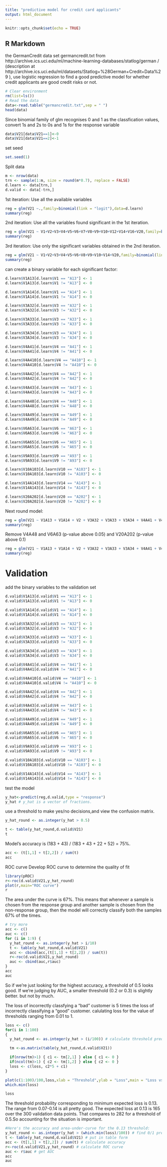 ---
title: "predictive model for credit card applicants"
output: html_document
---

```{r setup, include=FALSE}
knitr::opts_chunk$set(echo = TRUE)
```

## R Markdown
the GermanCredit data set germancredit.txt from http://archive.ics.uci.edu/ml/machine-learning-databases/statlog/german / (description at http://archive.ics.uci.edu/ml/datasets/Statlog+%28German+Credit+Data%29 ),
use logistic regression to find a good predictive model for whether credit applicants are good credit risks or not.

```{r}
# Clear environment
rm(list=ls())
# Read the data 
data<-read.table("germancredit.txt",sep = " ")
head(data)

```

 Since binomial family of glm recognises 0 and 1 as the classfication values, 
 convert 1s and 2s to 0s and 1s for the response variable
```{r}
data$V21[data$V21==1]<-0
data$V21[data$V21==2]<-1
```
 
 set seed
```{r}
set.seed(1)
```
 
 Split data
```{r}

m <- nrow(data)
trn <- sample(1:m, size = round(m*0.7), replace = FALSE)
d.learn <- data[trn,]
d.valid <- data[-trn,]
```

 1st iteration: Use all the available variables

```{r}
reg = glm(V21 ~.,family=binomial(link = "logit"),data=d.learn)
summary(reg)
```

2nd iteration: Use all the variables found significant in the 1st iteration.
```{r}

reg = glm(V21 ~ V1+V2+V3+V4+V5+V6+V7+V8+V9+V10+V12+V14+V16+V20,family=binomial(link = "logit"),data=d.learn)
summary(reg)
```

 3rd iteration: Use only the significant variables obtained in the 2nd iteration.

```{r}
reg = glm(V21 ~ V1+V2+V3+V4+V5+V6+V8+V9+V10+V14+V20,family=binomial(link = "logit"),data=d.learn)
summary(reg)
```

 can create a binary variable for each significant factor:
```{r}

d.learn$V1A13[d.learn$V1 == "A13"] <- 1
d.learn$V1A13[d.learn$V1 != "A13"] <- 0

d.learn$V1A14[d.learn$V1 == "A14"] <- 1
d.learn$V1A14[d.learn$V1 != "A14"] <- 0

d.learn$V3A32[d.learn$V3 == "A32"] <- 1
d.learn$V3A32[d.learn$V3 != "A32"] <- 0

d.learn$V3A33[d.learn$V3 == "A33"] <- 1
d.learn$V3A33[d.learn$V3 != "A33"] <- 0

d.learn$V3A34[d.learn$V3 == "A34"] <- 1
d.learn$V3A34[d.learn$V3 != "A34"] <- 0

d.learn$V4A41[d.learn$V4 == "A41"] <- 1
d.learn$V4A41[d.learn$V4 != "A41"] <- 0

d.learn$V4A410[d.learn$V4 == "A410"] <- 1
d.learn$V4A410[d.learn$V4 != "A410"] <- 0

d.learn$V4A42[d.learn$V4 == "A42"] <- 1
d.learn$V4A42[d.learn$V4 != "A42"] <- 0

d.learn$V4A43[d.learn$V4 == "A43"] <- 1
d.learn$V4A43[d.learn$V4 != "A43"] <- 0

d.learn$V4A48[d.learn$V4 == "A48"] <- 1
d.learn$V4A48[d.learn$V4 != "A48"] <- 0

d.learn$V4A49[d.learn$V4 == "A49"] <- 1
d.learn$V4A49[d.learn$V4 != "A49"] <- 0

d.learn$V6A63[d.learn$V6 == "A63"] <- 1
d.learn$V6A63[d.learn$V6 != "A63"] <- 0

d.learn$V6A65[d.learn$V6 == "A65"] <- 1
d.learn$V6A65[d.learn$V6 != "A65"] <- 0

d.learn$V9A93[d.learn$V9 == "A93"] <- 1
d.learn$V9A93[d.learn$V9 != "A93"] <- 0

d.learn$V10A103[d.learn$V10 == "A103"] <- 1
d.learn$V10A103[d.learn$V10 != "A103"] <- 0

d.learn$V14A143[d.learn$V14 == "A143"] <- 1
d.learn$V14A143[d.learn$V14 != "A143"] <- 0

d.learn$V20A202[d.learn$V20 == "A202"] <- 1
d.learn$V20A202[d.learn$V20 != "A202"] <- 0
```
 
Next round model:

```{r}
reg = glm(V21 ~ V1A13 + V1A14 + V2 + V3A32 + V3A33 + V3A34 + V4A41 + V4A410 + V4A42 + V4A43 + V4A48 + V4A49 + V5 + V6A63 + V6A65 + V8 + V9A93 + V10A103 + V14A143 + V20A202,family=binomial(link = "logit"),data=d.learn)
summary(reg)
```


Remove V4A48 and V6A63 (p-value above 0.05) and V20A202 (p-value above 0.1)

```{r}
reg = glm(V21 ~ V1A13 + V1A14 + V2 + V3A32 + V3A33 + V3A34 + V4A41 + V4A410 + V4A42 + V4A43 + V4A49 + V5 + V6A65 + V8 + V9A93 + V10A103 + V14A143,family=binomial(link = "logit"),data=d.learn)
summary(reg)
```
# Validation 

add the binary variables to the validation set

```{r}
d.valid$V1A13[d.valid$V1 == "A13"] <- 1
d.valid$V1A13[d.valid$V1 != "A13"] <- 0

d.valid$V1A14[d.valid$V1 == "A14"] <- 1
d.valid$V1A14[d.valid$V1 != "A14"] <- 0

d.valid$V3A32[d.valid$V3 == "A32"] <- 1
d.valid$V3A32[d.valid$V3 != "A32"] <- 0

d.valid$V3A33[d.valid$V3 == "A33"] <- 1
d.valid$V3A33[d.valid$V3 != "A33"] <- 0

d.valid$V3A34[d.valid$V3 == "A34"] <- 1
d.valid$V3A34[d.valid$V3 != "A34"] <- 0

d.valid$V4A41[d.valid$V4 == "A41"] <- 1
d.valid$V4A41[d.valid$V4 != "A41"] <- 0

d.valid$V4A410[d.valid$V4 == "A410"] <- 1
d.valid$V4A410[d.valid$V4 != "A410"] <- 0

d.valid$V4A42[d.valid$V4 == "A42"] <- 1
d.valid$V4A42[d.valid$V4 != "A42"] <- 0

d.valid$V4A43[d.valid$V4 == "A43"] <- 1
d.valid$V4A43[d.valid$V4 != "A43"] <- 0

d.valid$V4A49[d.valid$V4 == "A49"] <- 1
d.valid$V4A49[d.valid$V4 != "A49"] <- 0

d.valid$V6A65[d.valid$V6 == "A65"] <- 1
d.valid$V6A65[d.valid$V6 != "A65"] <- 0

d.valid$V9A93[d.valid$V9 == "A93"] <- 1
d.valid$V9A93[d.valid$V9 != "A93"] <- 0

d.valid$V10A103[d.valid$V10 == "A103"] <- 1
d.valid$V10A103[d.valid$V10 != "A103"] <- 0

d.valid$V14A143[d.valid$V14 == "A143"] <- 1
d.valid$V14A143[d.valid$V14 != "A143"] <- 0

```

test the model

```{r}
y_hat<-predict(reg,d.valid,type = "response")
y_hat # y_hat is a vector of fractions.

```
use a threshold to make yes/no decisions,and view the confusion matrix.

```{r}
y_hat_round <- as.integer(y_hat > 0.5)

t <- table(y_hat_round,d.valid$V21)
t
```

Model's accuracy is (183 + 43) / (183 + 43 + 22 + 52) = 75%.

```{r}
acc <- (t[1,1] + t[2,2]) / sum(t)
acc
```

ROC curve
Develop ROC curve to determine the quality of fit

```{r}
library(pROC)
r<-roc(d.valid$V21,y_hat_round)
plot(r,main="ROC curve")
r
```


The area under the curve is 67%. This means that whenever a sample is chosen from the response group and another sample is chosen from the non-response group, then the model will correctly classify both the samples 67% of the times.

```{r}
# try more
acc <- c()
auc <- c()
for (i in 1:9) {
  y_hat_round <- as.integer(y_hat > i/10)
  t <- table(y_hat_round,d.valid$V21)
  acc <- cbind(acc,(t[1,1] + t[2,2]) / sum(t))
  r<-roc(d.valid$V21,y_hat_round)
  auc <- cbind(auc,r$auc)
}
acc
auc
```

So if we're just looking for the highest accuracy, a threshold of 0.5 looks good.
If we're judging by AUC, a smaller threshold (0.2 or 0.3) is slightly better. but not by much.

The loss of incorrectly classfying a "bad" customer is 5 times the loss of incorrectly classifying a "good" customer. calulating loss for the value of thresholds ranging from 0.01 to 1. 
```{r}
loss <- c()
for(i in 1:100)
{
  y_hat_round <- as.integer(y_hat > (i/100)) # calculate threshold predictions

  tm <-as.matrix(table(y_hat_round,d.valid$V21))

  if(nrow(tm)>1) { c1 <- tm[2,1] } else { c1 <- 0 }
  if(ncol(tm)>1) { c2 <- tm[1,2] } else { c2 <- 0 }
  loss <- c(loss, c2*5 + c1)
}

plot(c(1:100)/100,loss,xlab = "Threshold",ylab = "Loss",main = "Loss vs Threshold")
which.min(loss)

loss
```
The threshold probability corresponding to minimum expected loss is 0.13.  
The range from 0.07-0.14 is all pretty good.
The expected loss at 0.13 is 165 over the 300 validation data points.
That compares to 282 for a threshold of 0.5.So accounting for the situation is important.


```{r}
#Here's the accuracy and area-under-curve for the 0.13 threshold:
y_hat_round <- as.integer(y_hat > (which.min(loss)/100)) # find 0/1 predictions
t <- table(y_hat_round,d.valid$V21) # put in table form 
acc <- (t[1,1] + t[2,2]) / sum(t) # calculate accuracy
r<-roc(d.valid$V21,y_hat_round) # calculate ROC curve
auc <- r$auc # get AUC
acc
auc
```

